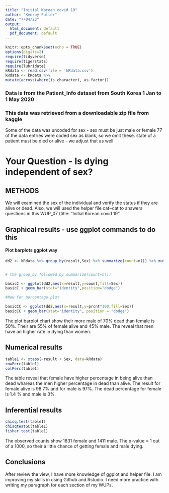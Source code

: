 ```yaml
---
title: "Initial Korean covid 19"
author: "Kenroy Fuller"
date: "7/04/23"
output:
  html_document: default
  pdf_document: default
---
```


```r
knitr::opts_chunk$set(echo = TRUE)
options(digits=2)
require(tidyverse)
require(tigerstats)
require(lubridate)
kRdata <- read.csv(file = 'kRdata.csv')
kRdata <- kRdata %>%
mutate(across(where(is.character), as.factor))

```
### Data is from the Patient_Info dataset from South Korea 1 Jan to 1 May 2020
### This data was retrieved from a downloadable zip file from kaggle

Some of the data was uncoded for sex - sex must be just male or female
77 of the data entries were coded sex  as blank, so we omit these.
state of a patient must be died or alive - we adjust that as well   
  
  
  
# Your Question - Is dying independent of sex?


## METHODS
We will examined the sex of the individual and verify the status if they are alive or dead. Also, we will used the helper file cat~cat to answers questions in this WUP_07 (title: "Initial Korean covid 19". 


## Graphical results - use ggplot commands to do this  

#### Plot barplots ggplot way

```r
dd2 <- kRdata %>% group_by(result,Sex) %>% summarize(count=n()) %>% mutate(prcnt=count/sum(count))


# the group_by followed by summarize(count=n())

basicC <- ggplot(dd2,aes(x=result,y=count,fill=Sex))
basicC + geom_bar(stat="identity",position="dodge")

#Now for percentage plot

basicCC <- ggplot(dd2,aes(x=result,y=prcnt*100,fill=Sex)) 
basicCC + geom_bar(stat="identity", position = "dodge")
```
The plot barplot chart show their more male of 70% dead than female is 50%. Their are 55% of female alive and 45% male. The reveal that men have an higher rate in dying than women.  
  

## Numerical results


```r
table1 <- xtabs(~result + Sex, data=kRdata)
rowPerc(table1)
colPerc(table1)
```
The table reveal that female have higher percentage in being alive than dead whareas the men higher percentage in dead than alive. The result for female alive is 98.7% and for male is 97%. The dead percentage for female is 1.4 % and male is 3%.


## Inferential results 


```r
chisq.test(table1)
chisqtestGC(table1)
fisher.test(table1)
```

The observed counts show 1831 female and 1411 male. The p-value = 1 out of a 1000, so their a little chance of getting female and male dying. 


## Conclusions

After review the view, I have more knowledge of ggplot and helper file. I am improving my skills in using Github and Rstudio. I need more practice with writing my paragraph for each section of my WUPs.


